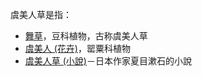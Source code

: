 虞美人草是指：
*[[舞草|舞草]]，豆科植物，古称虞美人草
*[[虞美人_(花卉)|虞美人 (花卉)]]，罂粟科植物
*[[虞美人草_(小說)|虞美人草 (小說)]]－日本作家夏目漱石的小說

{{disambig|Cat=四字物種消歧義}}